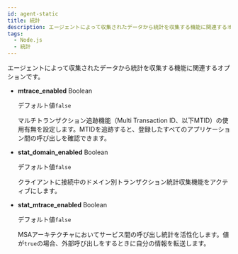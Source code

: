 ```yaml
---
id: agent-static
title: 統計
description: エージェントによって収集されたデータから統計を収集する機能に関連するオプションです。
tags:
  - Node.js
  - 統計
---
```


エージェントによって収集されたデータから統計を収集する機能に関連するオプションです。

-   **mtrace_enabled** <span class='type'>Boolean</span>

    デフォルト値`false`

    マルチトランザクション追跡機能（Multi Transaction ID、以下MTID）の使用有無を設定します。MTIDを追跡すると、登録したすべてのアプリケーション間の呼び出しを確認できます。

-   **stat_domain_enabled** <span class='type'>Boolean</span>

    デフォルト値`false`

    クライアントに接続中のドメイン別トランザクション統計収集機能をアクティブにします。

-   **stat_mtrace_enabled** <span class='type'>Boolean</span>

    デフォルト値`false`

    MSAアーキテクチャにおいてサービス間の呼び出し統計を活性化します。値が`true`の場合、外部呼び出しをするときに自分の情報を転送します。
